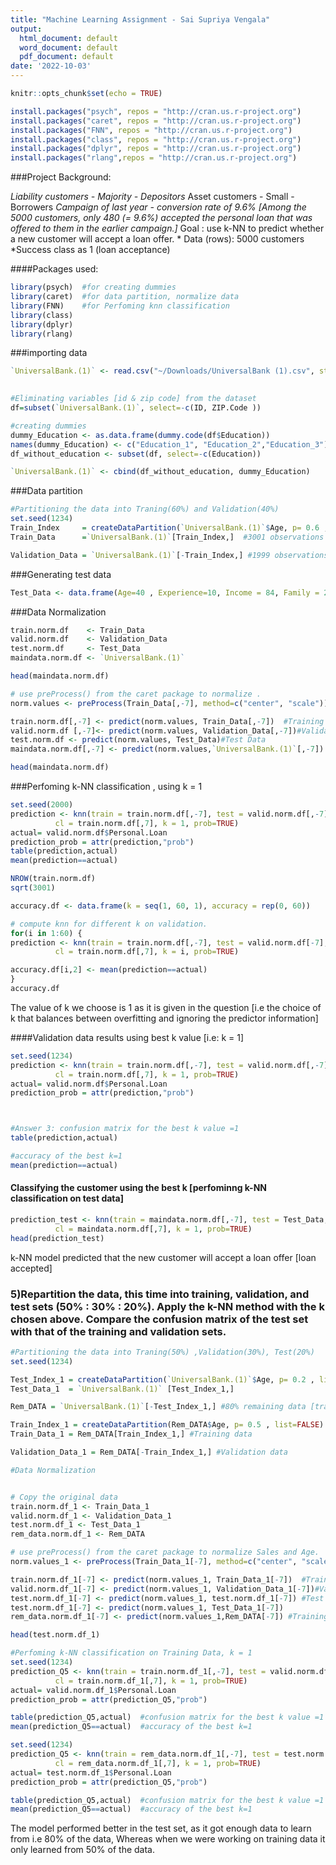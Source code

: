 ```yaml
---
title: "Machine Learning Assignment - Sai Supriya Vengala"
output:
  html_document: default
  word_document: default
  pdf_document: default
date: '2022-10-03'
---
```


```r
knitr::opts_chunk$set(echo = TRUE)
```


```r
install.packages("psych", repos = "http://cran.us.r-project.org")
install.packages("caret", repos = "http://cran.us.r-project.org")
install.packages("FNN", repos = "http://cran.us.r-project.org")
install.packages("class", repos = "http://cran.us.r-project.org")
install.packages("dplyr", repos = "http://cran.us.r-project.org")
install.packages("rlang",repos = "http://cran.us.r-project.org")
```
###Project Background:

*Liability customers - Majority - Depositors
*Asset customers     - Small    - Borrowers
*Campaign of last year - conversion rate of 9.6% [Among the 5000 customers, only 480 (= 9.6%) accepted the personal loan that was offered to them in the earlier campaign.]
*Goal : use k-NN to predict whether a new customer will accept a loan offer.
* Data (rows): 5000 customers
*Success class as 1 (loan acceptance)
 

####Packages used:
```r
library(psych)  #for creating dummies
library(caret)  #for data partition, normalize data
library(FNN)    #for Perfoming knn classification
library(class)
library(dplyr)
library(rlang)
```

###importing data
```r
`UniversalBank.(1)` <- read.csv("~/Downloads/UniversalBank (1).csv", stringsAsFactors=TRUE)
 
```

```r
#Eliminating variables [id & zip code] from the dataset
df=subset(`UniversalBank.(1)`, select=-c(ID, ZIP.Code ))
```

```r
#creating dummies
dummy_Education <- as.data.frame(dummy.code(df$Education))
names(dummy_Education) <- c("Education_1", "Education_2","Education_3") #renaming dummy variable
df_without_education <- subset(df, select=-c(Education))                #eliminating education variable

`UniversalBank.(1)` <- cbind(df_without_education, dummy_Education)              #main dataset
```

###Data partition 
```r
#Partitioning the data into Traning(60%) and Validation(40%)
set.seed(1234)
Train_Index     = createDataPartition(`UniversalBank.(1)`$Age, p= 0.6 , list=FALSE)
Train_Data      =`UniversalBank.(1)`[Train_Index,]  #3001 observations

Validation_Data = `UniversalBank.(1)`[-Train_Index,] #1999 observations
```

###Generating test data
```r
Test_Data <- data.frame(Age=40 , Experience=10, Income = 84, Family = 2, CCAvg = 2, Education_1 = 0, Education_2 = 1, Education_3 = 0, Mortgage = 0, Securities.Account = 0, CD.Account = 0, Online = 1,  CreditCard = 1, stringsAsFactors = FALSE)
```

###Data Normalization
```r
train.norm.df    <- Train_Data
valid.norm.df    <- Validation_Data
test.norm.df     <- Test_Data
maindata.norm.df <- `UniversalBank.(1)`

head(maindata.norm.df)

# use preProcess() from the caret package to normalize .
norm.values <- preProcess(Train_Data[,-7], method=c("center", "scale"))

train.norm.df[,-7] <- predict(norm.values, Train_Data[,-7])  #Training Data
valid.norm.df [,-7]<- predict(norm.values, Validation_Data[,-7])#Validation Data
test.norm.df <- predict(norm.values, Test_Data)#Test Data
maindata.norm.df[,-7] <- predict(norm.values,`UniversalBank.(1)`[,-7]) #Training + Validation data

head(maindata.norm.df)
```

###Perfoming k-NN classification , using k = 1
```r
set.seed(2000)
prediction <- knn(train = train.norm.df[,-7], test = valid.norm.df[,-7], 
          cl = train.norm.df[,7], k = 1, prob=TRUE) 
actual= valid.norm.df$Personal.Loan
prediction_prob = attr(prediction,"prob")
table(prediction,actual)  
mean(prediction==actual)  
```

```r
NROW(train.norm.df)
sqrt(3001)
```

```r
accuracy.df <- data.frame(k = seq(1, 60, 1), accuracy = rep(0, 60))

# compute knn for different k on validation.
for(i in 1:60) {
prediction <- knn(train = train.norm.df[,-7], test = valid.norm.df[-7], 
          cl = train.norm.df[,7], k = i, prob=TRUE) 

accuracy.df[i,2] <- mean(prediction==actual)
}
accuracy.df  

```
The value of k we choose is 1 as it is given in the question [i.e the choice of k that balances between overfitting and ignoring the predictor information]

####Validation data results using best k value [i.e: k = 1]
```r
set.seed(1234)
prediction <- knn(train = train.norm.df[,-7], test = valid.norm.df[,-7], 
          cl = train.norm.df[,7], k = 1, prob=TRUE) 
actual= valid.norm.df$Personal.Loan
prediction_prob = attr(prediction,"prob")



#Answer 3: confusion matrix for the best k value =1
table(prediction,actual)  

#accuracy of the best k=1
mean(prediction==actual)  
```
#### Classifying the customer using the best k  [perfominng k-NN classification on test data]
```r
prediction_test <- knn(train = maindata.norm.df[,-7], test = Test_Data, 
          cl = maindata.norm.df[,7], k = 1, prob=TRUE) 
head(prediction_test)
```
k-NN model predicted that the new customer will accept a loan offer [loan accepted]
 
### 5)Repartition the data, this time into training, validation, and test sets (50% : 30% : 20%). Apply the k-NN method with the k chosen above. Compare the confusion matrix of the test set with that of the training and validation sets. 

```r
#Partitioning the data into Traning(50%) ,Validation(30%), Test(20%)
set.seed(1234)

Test_Index_1 = createDataPartition(`UniversalBank.(1)`$Age, p= 0.2 , list=FALSE) #20% test data 
Test_Data_1  = `UniversalBank.(1)` [Test_Index_1,]

Rem_DATA = `UniversalBank.(1)`[-Test_Index_1,] #80% remaining data [training + validation]

Train_Index_1 = createDataPartition(Rem_DATA$Age, p= 0.5 , list=FALSE)
Train_Data_1 = Rem_DATA[Train_Index_1,] #Training data

Validation_Data_1 = Rem_DATA[-Train_Index_1,] #Validation data
```

```r
#Data Normalization


# Copy the original data
train.norm.df_1 <- Train_Data_1
valid.norm.df_1 <- Validation_Data_1
test.norm.df_1 <- Test_Data_1
rem_data.norm.df_1 <- Rem_DATA

# use preProcess() from the caret package to normalize Sales and Age.
norm.values_1 <- preProcess(Train_Data_1[-7], method=c("center", "scale"))

train.norm.df_1[-7] <- predict(norm.values_1, Train_Data_1[-7])  #Training Data
valid.norm.df_1[-7] <- predict(norm.values_1, Validation_Data_1[-7])#Validation Data
test.norm.df_1[-7] <- predict(norm.values_1, test.norm.df_1[-7]) #Test Data
test.norm.df_1[-7] <- predict(norm.values_1, Test_Data_1[-7])
rem_data.norm.df_1[-7] <- predict(norm.values_1,Rem_DATA[-7]) #Training + Validation data

head(test.norm.df_1)
```

```r
#Perfoming k-NN classification on Training Data, k = 1
set.seed(1234)
prediction_Q5 <- knn(train = train.norm.df_1[,-7], test = valid.norm.df_1[,-7], 
          cl = train.norm.df_1[,7], k = 1, prob=TRUE) 
actual= valid.norm.df_1$Personal.Loan
prediction_prob = attr(prediction_Q5,"prob")

table(prediction_Q5,actual)  #confusion matrix for the best k value =1
mean(prediction_Q5==actual)  #accuracy of the best k=1
```

```r
set.seed(1234)
prediction_Q5 <- knn(train = rem_data.norm.df_1[,-7], test = test.norm.df_1[,-7], 
          cl = rem_data.norm.df_1[,7], k = 1, prob=TRUE) 
actual= test.norm.df_1$Personal.Loan
prediction_prob = attr(prediction_Q5,"prob")

table(prediction_Q5,actual)  #confusion matrix for the best k value =1
mean(prediction_Q5==actual)  #accuracy of the best k=1
```
The model performed better in the test set, as it got enough data to learn from i.e 80% of the data, Whereas when we were working on training data it only learned from 50% of the data.
